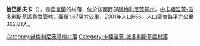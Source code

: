 {{coord|48|39|56|N|27|3|8|E|scale:100000|display=title}}

'''恰巴尼夫卡'''（{{lang-uk|Чабанівка}}），是[[烏克蘭|烏克蘭]]的村落，位於該國西部[[赫梅利尼茨基州|赫梅利尼茨基州]]，由[[卡緬涅茨-波多利斯基區|卡緬涅茨-波多利斯基區]]負責管轄，面積1.67平方公里，2001年人口656，人口密度每平方公里392.81人。

{{DEFAULTSORT:Чабанівка}}
[[Category:赫梅利尼茨基州村落|Category:赫梅利尼茨基州村落]]
[[Category:卡緬涅茨-波多利斯基區村落|Category:卡緬涅茨-波多利斯基區村落]]


{{Khmelnytskyi-geo-stub}}